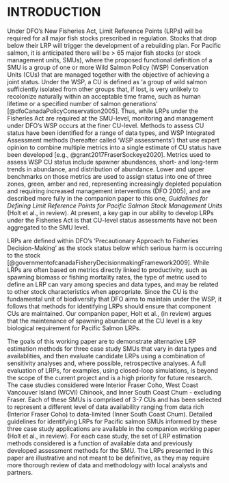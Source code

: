 # INTRODUCTION

Under DFO's New Fisheries Act, Limit Reference Points (LRPs) will be required for all major fish stocks prescribed in regulation. Stocks that drop below their LRP will trigger the development of a rebuilding plan. For Pacific salmon, it is anticipated there will be > 65 major fish stocks (or stock management units, SMUs), where the proposed functional definition of a SMU is a group of one or more Wild Salmon Policy (WSP) Conservation Units (CUs) that are managed together with the objective of achieving a joint status. Under the WSP, a CU is defined as ‘a group of wild salmon sufficiently isolated from other groups that, if lost, is very unlikely to recolonize naturally within an acceptable time frame, such as human lifetime or a specified number of salmon generations’ [@dfoCanadaPolicyConservation2005]<!--CH add ref link-->. Thus, while LRPs under the Fisheries Act are required at the SMU-level, monitoring and management under DFO's WSP occurs at the finer CU-level. Methods to assess CU status have been identified for a range of data types, and WSP Integrated Assessment methods (hereafter called 'WSP assessments') that use expert opinion to combine multiple metrics into a single estimate of CU status have been developed [e.g., @grant2017FraserSockeye2020]. Metrics used to assess WSP CU status include spawner abundances, short- and long-term trends in abundance, and distribution of abundance. Lower and upper benchmarks on those metrics are used to assign status into one of three zones, green, amber and red, representing increasingly depleted population and requiring increased management interventions (DFO 2005), and are described more fully in the companion paper to this one,  *Guidelines for Defining Limit Reference Points for Pacific Salmon Stock Management Units* (Holt et al., in review).  At present, a key gap in our ability to develop LRPs under the Fisheries Act is that CU-level status assessments have not been aggregated to the SMU level.



<!--
CW:  suggestion would be to use: integrated WSP assessment (expert driven approach), 
and integrated assessment models (second meaning)
KH: To Do: work to make sure this terminology is consistently applied through the rest of the paper
Decision: WSP Integrated Assessment; only use integrated the first time; after that, shorten to [WSP assessment]
KH: Oct 29, 2020: Applied to chapters 1 and 2
-->

LRPs are defined within DFO's 'Precautionary Approach to Fisheries Decision-Making' as the stock status below which serious harm is occurring to the stock [@governmentofcanadaFisheryDecisionmakingFramework2009]. While LRPs are often based on metrics directly linked to productivity, such as spawning biomass or fishing mortality rates, the type of metric used to define an LRP can vary among species and data types, and may be related to other stock characteristics when appropriate. Since the CU is the fundamental unit of biodiversity that DFO aims to maintain under the WSP, it follows that methods for identifying LRPs should ensure that component CUs are maintained. Our companion paper, Holt et al., (in review) argues that the maintenance of spawning abundance at the CU level is a key biological requirement for Pacific Salmon LRPs.

<!--CW suggestion change lst sentence above to:
	Our companion paper, Holt et al., (in review) argues that the maintenance of CU spawning abundance above levels that would cause to serious harm is the key biological requirement for Pacific Salmon LRPs.

	-->

<!--CH: I've suggested some rewording of the next paragraph to more directly align with TOR objectives, and be clear that this paper does not include a full evaluation of LRPs. 
Objectives of WP2
a.	Apply proposed methods to Pacific Salmon case studies over a range of data types and availabilities. 
b.	For case studies, evaluate methods for developing LRPs using a combination of sensitivity analyses to key parameters and assumptions, and where possible retrospective analyses.
-->

The goals of this working paper are to demonstrate alternative LRP estimation methods for three case study SMUs that vary in data types and availablities, and then evaluate candidate LRPs using a combination of sensitivity analyses and, where possible, retrospective analyses. A full evaluation of LRPs, for examples, using closed-loop simulations, is beyond the scope of the current project and is a high priority for future research. The case studies considered were Interior Fraser Coho, West Coast Vancouver Island (WCVI) Chinook, and Inner South Coast Chum - excluding Fraser. Each of these SMUs is comprised of 3-7 CUs and has been selected to represent a different level of data availability ranging from data rich (Interior Fraser Coho) to data-limited (Inner South Coast Chum). Detailed guidelines for identifying LRPs for Pacific salmon SMUs informed by these three case study applications are available in the companion working paper (Holt et al., in review). For each case study, the set of LRP estimation methods considered is a function of available data and previously developed assessment methods for the SMU. The LRPs presented in this paper are illustrative and not meant to be definitive, as they may require more thorough review of data and methodology with local analysts and partners.  
